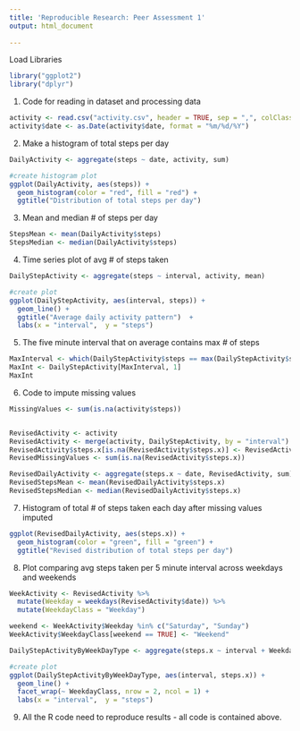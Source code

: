 ---
title: 'Reproducible Research: Peer Assessment 1'
output: html_document
  
---

Load Libraries
```{r, warning = FALSE, message = FALSE}
library("ggplot2")
library("dplyr")
```

1. Code for reading in dataset and processing data
```{r, warning = FALSE, message = FALSE}
activity <- read.csv("activity.csv", header = TRUE, sep = ",", colClasses = c("numeric","character","numeric"))
activity$date <- as.Date(activity$date, format = "%m/%d/%Y")
```


2. Make a histogram of total steps per day
```{r, warning = FALSE, message = FALSE}

DailyActivity <- aggregate(steps ~ date, activity, sum)

#create histogram plot
ggplot(DailyActivity, aes(steps)) + 
  geom_histogram(color = "red", fill = "red") + 
  ggtitle("Distribution of total steps per day")

```

3. Mean and median # of steps per day
```{r, warning = FALSE, message = FALSE}
StepsMean <- mean(DailyActivity$steps)
StepsMedian <- median(DailyActivity$steps)
```

4. Time series plot of avg # of steps taken
```{r, warning = FALSE, message = FALSE}
DailyStepActivity <- aggregate(steps ~ interval, activity, mean)

#create plot
ggplot(DailyStepActivity, aes(interval, steps)) + 
  geom_line() + 
  ggtitle("Average daily activity pattern")  +
  labs(x = "interval",  y = "steps")
```

5. The five minute interval that on average contains max # of steps
```{r, warning = FALSE, message = FALSE}
MaxInterval <- which(DailyStepActivity$steps == max(DailyStepActivity$steps))
MaxInt <- DailyStepActivity[MaxInterval, 1]
MaxInt
```

6. Code to impute missing values
```{r, warning = FALSE, message = FALSE}
MissingValues <- sum(is.na(activity$steps))


RevisedActivity <- activity
RevisedActivity <- merge(activity, DailyStepActivity, by = "interval")
RevisedActivity$steps.x[is.na(RevisedActivity$steps.x)] <- RevisedActivity$steps.y
RevisedMissingValues <- sum(is.na(RevisedActivity$steps.x))

RevisedDailyActivity <- aggregate(steps.x ~ date, RevisedActivity, sum)
RevisedStepsMean <- mean(RevisedDailyActivity$steps.x)
RevisedStepsMedian <- median(RevisedDailyActivity$steps.x)
```

7. Histogram of total # of steps taken each day after missing values imputed
```{r, warning = FALSE, message = FALSE}
ggplot(RevisedDailyActivity, aes(steps.x)) + 
  geom_histogram(color = "green", fill = "green") + 
  ggtitle("Revised distribution of total steps per day")
```

8. Plot comparing avg steps taken per 5 minute interval across weekdays and weekends
```{r, warning = FALSE, message = FALSE}
WeekActivity <- RevisedActivity %>% 
  mutate(Weekday = weekdays(RevisedActivity$date)) %>%
  mutate(WeekdayClass = "Weekday")

weekend <- WeekActivity$Weekday %in% c("Saturday", "Sunday") 
WeekActivity$WeekdayClass[weekend == TRUE] <- "Weekend"

DailyStepActivityByWeekDayType <- aggregate(steps.x ~ interval + WeekdayClass, WeekActivity, mean)

#create plot
ggplot(DailyStepActivityByWeekDayType, aes(interval, steps.x)) + 
  geom_line() + 
  facet_wrap(~ WeekdayClass, nrow = 2, ncol = 1) +
  labs(x = "interval",  y = "steps")
```

9. All the R code need to reproduce results - all code is contained above.